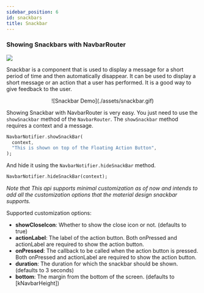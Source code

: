 ```yaml
---
sidebar_position: 6
id: snackbars
title: Snackbar
---
```


### Showing Snackbars with NavbarRouter


![](https://lh3.googleusercontent.com/ouM2kMQeInKbisw5lZtEjXDYRuiywHvsVqKWxddCg3fGYowbnRK85GUicf7m2UX8eGfD2LSTuApw4dGZa1NW-TpeqzhJXCHTItm8L_PCUhL4=s0)

<Caption caption="Source material design 3 website" />

Snackbar is a component that is used to display a message for a short period of time and then automatically disappear. It can be used to display a short message or an action that a user has performed. It is a good way to give feedback to the user.

<center>![Snackbar Demo](./assets/snackbar.gif)</center>

Showing Snackbar with NavbarRouter is very easy. You just need to use the `showSnackbar` method of the `NavbarRouter`. The `showSnackbar` method requires a context and a message.

```dart
NavbarNotifier.showSnackBar(
  context,
  "This is shown on top of the Floating Action Button",
);
```

And hide it using the `NavbarNotifier.hideSnackBar` method.

```dart
NavbarNotifier.hideSnackBar(context);
```

_Note that This api supports minimal customization as of now and intends to add all the customization options that the material design snackbar supports._

Supported customization options:

- **showCloseIcon**: Whether to show the close icon or not. (defaults to true)
- **actionLabel**: The label of the action button. Both onPressed and actionLabel are required to show the action button.
- **onPressed**: The callback to be called when the action button is pressed. Both onPressed and actionLabel are required to show the action button.
- **duration**: The duration for which the snackbar should be shown. (defaults to 3 seconds)
- **bottom**: The margin from the bottom of the screen. (defaults to [kNavbarHeight])
